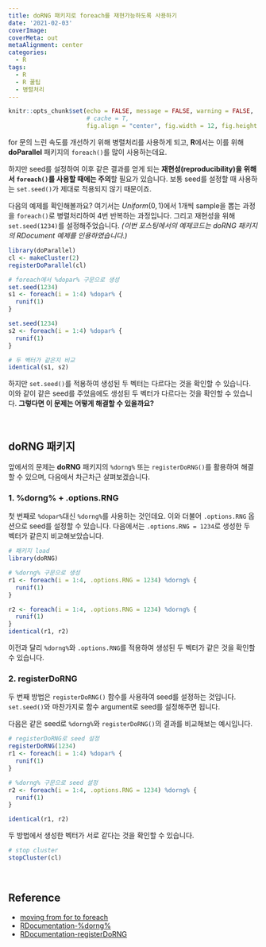 ```yaml
---
title: doRNG 패키지로 foreach를 재현가능하도록 사용하기
date: '2021-02-03'
coverImage: 
coverMeta: out
metaAlignment: center
categories:
  - R
tags:
  - R
  - R 꿀팁
  - 병렬처리
---
```


```r
knitr::opts_chunk$set(echo = FALSE, message = FALSE, warning = FALSE, 
                      # cache = T,
                      fig.align = "center", fig.width = 12, fig.height = 6)
```


for 문의 느린 속도를 개선하기 위해 병렬처리를 사용하게 되고, **R**에서는 이를 위해 **doParallel** 패키지의 `foreach()`를 많이 사용하는데요.

하지만 seed를 설정하여 이후 같은 결과를 얻게 되는 **재현성(reproducibility)을 위해서 `foreach()`를 사용할 때에는 주의**할 필요가 있습니다.
보통 seed를 설정할 때 사용하는 `set.seed()`가 제대로 적용되지 않기 때문이죠.

다음의 예제를 확인해볼까요?
여기서는 $Uniform(0,1)$에서 1개씩 sample을 뽑는 과정을 `foreach()`로 병렬처리하여 4번 반복하는 과정입니다.
그리고 재현성을 위해 `set.seed(1234)`를 설정해주었습니다. *(이번 포스팅에서의 예제코드는 doRNG 패키지의 RDocument 예제를 인용하였습니다.)*

```r
library(doParallel)
cl <- makeCluster(2)
registerDoParallel(cl)

# foreach에서 %dopar% 구문으로 생성
set.seed(1234)
s1 <- foreach(i = 1:4) %dopar% { 
  runif(1) 
}

set.seed(1234)
s2 <- foreach(i = 1:4) %dopar% { 
  runif(1) 
}

# 두 벡터가 같은지 비교
identical(s1, s2)
```

하지만 `set.seed()`를 적용하여 생성된 두 벡터는 다르다는 것을 확인할 수 있습니다.
이와 같이 같은 seed를 주었음에도 생성된 두 벡터가 다르다는 것을 확인할 수 있습니다.
**그렇다면 이 문제는 어떻게 해결할 수 있을까요?**

<br>

## doRNG 패키지

앞에서의 문제는 **doRNG** 패키지의 `%dorng%` 또는 `registerDoRNG()`를 활용하여 해결할 수 있으며, 다음에서 차근차근 살펴보겠습니다.

### 1. %dorng% + .options.RNG
첫 번째로 `%dopar%`대신 `%dorng%`를 사용하는 것인데요.
이와 더불어 `.options.RNG` 옵션으로 seed를 설정할 수 있습니다.
다음에서는 `.options.RNG = 1234`로 생성한 두 벡터가  같은지 비교해보았습니다.

```r
# 패키지 load
library(doRNG)

# %dorng% 구문으로 생성
r1 <- foreach(i = 1:4, .options.RNG = 1234) %dorng% { 
  runif(1) 
}

r2 <- foreach(i = 1:4, .options.RNG = 1234) %dorng% { 
  runif(1) 
}
identical(r1, r2)
```

이전과 달리 `%dorng%`와 `.options.RNG`를 적용하여 생성된 두 벡터가 같은 것을 확인할 수 있습니다.


### 2. registerDoRNG
두 번째 방법은 `registerDoRNG()` 함수를 사용하여 seed를 설정하는 것입니다.
`set.seed()`와 마찬가지로 함수 argument로 seed를 설정해주면 됩니다.

다음은 같은 seed로 `%dorng%`와 `registerDoRNG()`의 결과를 비교해보는 예시입니다.

```r
# registerDoRNG로 seed 설정
registerDoRNG(1234)
r1 <- foreach(i = 1:4) %dopar% { 
  runif(1) 
}

# %dorng% 구문으로 seed 설정
r2 <- foreach(i = 1:4, .options.RNG = 1234) %dorng% { 
  runif(1) 
}

identical(r1, r2)
```

두 방법에서 생성한 벡터가 서로 같다는 것을 확인할 수 있습니다.



```r
# stop cluster
stopCluster(cl)
```


<br>

## Reference
- [moving from for to foreach](https://www.stat.colostate.edu/~scharfh/CSP_parallel/handouts/foreach_handout.html)
- [RDocumentation-%dorng%](https://www.rdocumentation.org/packages/doRNG/versions/1.8.2/topics/%25dorng%25)
- [RDocumentation-registerDoRNG](https://www.rdocumentation.org/packages/doRNG/versions/1.8.2/topics/registerDoRNG)